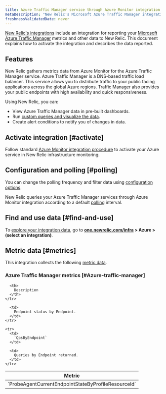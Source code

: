```yaml
---
title: Azure Traffic Manager service through Azure Monitor integration
metaDescription: "New Relic's Microsoft Azure Traffic Manager integration: what data it reports and how to enable it."
freshnessValidatedDate: never
---
```


[New Relic's integrations](/docs/infrastructure/introduction-infra-monitoring) include an integration for reporting your [Microsoft Azure Traffic Manager](https://learn.microsoft.com/en-us/azure/traffic-manager) metrics and other data to New Relic. This document explains how to activate the integration and describes the data reported.

## Features

New Relic gathers metrics data from Azure Monitor for the Azure Traffic Manager service. Azure Traffic Manager is a DNS-based traffic load balancer. This service allows you to distribute traffic to your public facing applications across the global Azure regions. Traffic Manager also provides your public endpoints with high availability and quick responsiveness.

Using New Relic, you can:

* View Azure Traffic Manager data in pre-built dashboards.
* Run [custom queries and visualize the data](/docs/infrastructure/integrations-getting-started/getting-started/use-integration-data-new-relic-insights).
* Create alert conditions to notify you of changes in data.

## Activate integration [#activate]

Follow standard [Azure Monitor integration procedure](/docs/infrastructure/microsoft-azure-integrations/azure-integrations-list/azure-monitor) to activate your Azure service in New Relic infrastructure monitoring.

## Configuration and polling [#polling]

You can change the polling frequency and filter data using [configuration options](/docs/infrastructure/microsoft-azure-integrations/azure-integrations-list/azure-monitor/#settings).

New Relic queries your Azure Traffic Manager services through Azure Monitor integration according to a default [polling](/docs/infrastructure/microsoft-azure-integrations/azure-integrations-list/azure-monitor/#settings) interval.

## Find and use data [#find-and-use]

To [explore your integration data](/docs/infrastructure/integrations/find-use-infrastructure-integration-data), go to <DNT>**[one.newrelic.com/infra](https://one.newrelic.com/infra) > Azure > (select an integration)**</DNT>.

## Metric data [#metrics]

This integration collects the following [metric data](/docs/infrastructure/integrations-getting-started/getting-started/understand-integration-data-data-types#metric).

### Azure Traffic Manager metrics [#Azure-traffic-manager]

<table>
  <thead>
    <tr>
      <th style={{ width: "300px" }}>
        Metric
      </th>

      <th>
        Description
      </th>
    </tr>
  </thead>

  <tbody>
    <tr>
      <td>
        `ProbeAgentCurrentEndpointStateByProfileResourceId`
      </td>

      <td>
        Endpoint status by Endpoint.
      </td>
    </tr>

    <tr>
      <td>
        `QpsByEndpoint`
      </td>

      <td>
        Queries by Endpoint returned.
      </td>
    </tr>
  </tbody>
</table>
